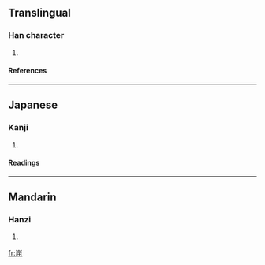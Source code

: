 ==Translingual==
===Han character===
{{Han char|rn=46|rad=山|as=08|sn=11|four=|canj=山尸山山 (USUU), X山尸山山 (XUSUU)}}
# {{defn|Han|sort=山08}}
====References====
{{Han ref|kx=0315.151|dkj=08186|hdz=10784.040|uh=5D2B|ud=23851}}
----
==Japanese==
===Kanji===
{{ja-kanji|grade=|rs=山08}}
# {{defn|Japanese}} 
====Readings====
{{ja-readings|on=[[くつ]] (kutsu)|kun=[[そばだつ]] (sobadatsu)}}
----
==Mandarin==
===Hanzi===
{{cmn-hanzi|pin=[[jué]] (jue2), [[zè]] (ze4)|wg=chüeh<sup>2</sup>, tse<sup>4</sup>}}
# {{defn|Mandarin}}

[[fr:崫]]